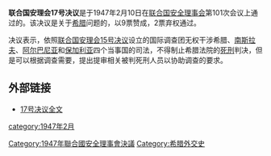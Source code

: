 {{Infobox UN resolution
|number = 17
|organ = SC
|date = 2月10日
|year = 1947年
|meeting = 101
|code = S/RES/17
|document = http://daccess-dds-ny.un.org/doc/RESOLUTION/GEN/NR0/042/13/IMG/NR004213.pdf?OpenElement
|for = 9
|abstention = 2
|against = 0
|subject = 希腊问题
|result = 通过 
|image = 
|caption = 
}}
'''联合国安理会17号决议'''是于1947年2月10日在[[联合国安全理事会|联合国安全理事会]]第101次会议上通过的。该决议是关于[[希腊|希腊]]问题的，以9票赞成，2票弃权通过。

决议表示，依照[[联合国安理会15号决议|联合国安理会15号决议]]设立的国际调查团无权干涉希腊、[[南斯拉夫|南斯拉夫]]、[[阿尔巴尼亚|阿尔巴尼亚]]和[[保加利亚|保加利亚]]四个当事国的司法，不得制止希腊法院的[[死刑|死刑]]判决，但是可以根据调查需要，提出提审相关被判死刑人员以协助调查的要求。

==外部链接==
*[http://daccessdds.un.org/doc/RESOLUTION/GEN/NR0/042/35/IMG/NR004235.pdf?OpenElement 17号决议全文]{{dead link|date=2018年4月 |bot=InternetArchiveBot |fix-attempted=yes }}

{{UN-stub}}
{{UNSCR 1947}}

[[Category:1947年聯合國安全理事會決議|Category:1947年聯合國安全理事會決議]]
[[Category:希腊外交史|Category:希腊外交史]]
[[category:1947年2月|category:1947年2月]]